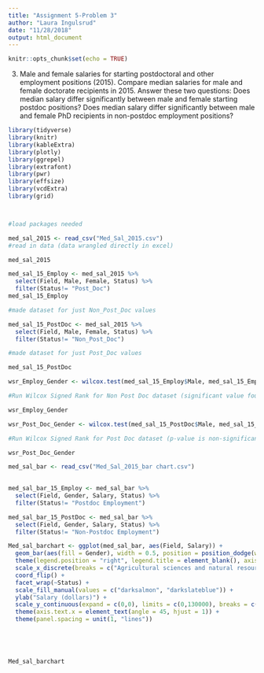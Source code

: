 ```yaml
---
title: "Assignment 5-Problem 3"
author: "Laura Ingulsrud"
date: "11/28/2018"
output: html_document
---
```


```r
knitr::opts_chunk$set(echo = TRUE)
```

3) Male and female salaries for starting postdoctoral and other employment positions (2015).
Compare median salaries for male and female doctorate recipients in 2015. Answer these two questions: Does median salary differ significantly between male and female starting postdoc positions? Does median salary differ significantly between male and female PhD recipients in non-postdoc employment positions?


```r
library(tidyverse)
library(knitr)
library(kableExtra)
library(plotly)
library(ggrepel)
library(extrafont)
library(pwr)
library(effsize)
library(vcdExtra)
library(grid)



#load packages needed

```

```r
med_sal_2015 <- read_csv("Med_Sal_2015.csv")
#read in data (data wrangled directly in excel)

med_sal_2015 
```

```r
med_sal_15_Employ <- med_sal_2015 %>% 
  select(Field, Male, Female, Status) %>% 
  filter(Status!= "Post_Doc")
med_sal_15_Employ

#made dataset for just Non_Post_Doc values

med_sal_15_PostDoc <- med_sal_2015 %>% 
  select(Field, Male, Female, Status) %>% 
  filter(Status!= "Non_Post_Doc")

#made dataset for just Post_Doc values

med_sal_15_PostDoc


```


```r
wsr_Employ_Gender <- wilcox.test(med_sal_15_Employ$Male, med_sal_15_Employ$Female, paired = TRUE)

#Run Wilcox Signed Rank for Non Post Doc dataset (significant value found)

wsr_Employ_Gender
```


```r
wsr_Post_Doc_Gender <- wilcox.test(med_sal_15_PostDoc$Male, med_sal_15_PostDoc$Female, paired = TRUE)

#Run Wilcox Signed Rank for Post Doc dataset (p-value is non-significant)

wsr_Post_Doc_Gender 
```



```r
med_sal_bar <- read_csv("Med_Sal_2015_bar chart.csv") 
  

med_sal_bar_15_Employ <- med_sal_bar %>% 
  select(Field, Gender, Salary, Status) %>% 
  filter(Status!= "Postdoc Employment")

med_sal_bar_15_PostDoc <- med_sal_bar %>% 
  select(Field, Gender, Salary, Status) %>% 
  filter(Status!= "Non-Postdoc Employment")

Med_sal_barchart <- ggplot(med_sal_bar, aes(Field, Salary)) +
  geom_bar(aes(fill = Gender), width = 0.5, position = position_dodge(width = 0.6), stat = "identity") +
  theme(legend.position = "right", legend.title = element_blank(), axis.title.y = element_blank()) +
  scale_x_discrete(breaks = c("Agricultural sciences and natural resources", "Biological and biomedical sciences", "Health sciences", "Chemistry", "Geosciences, atmospheric, and ocean sciences", "Physics and astronomy", "Mathematics and computer sciences", "Psychology", "Economics", "Social sciences", "Engineering", "Education", "Humanities and arts", "Business management and administration", "Other (Non-Science and Engineering)" )) +
  coord_flip() +
  facet_wrap(~Status) +
  scale_fill_manual(values = c("darksalmon", "darkslateblue")) +
  ylab("Salary (dollars)") +
  scale_y_continuous(expand = c(0,0), limits = c(0,130000), breaks = c(0, 40000, 80000, 130000)) +
  theme(axis.text.x = element_text(angle = 45, hjust = 1)) +
  theme(panel.spacing = unit(1, "lines"))
 




Med_sal_barchart
```


